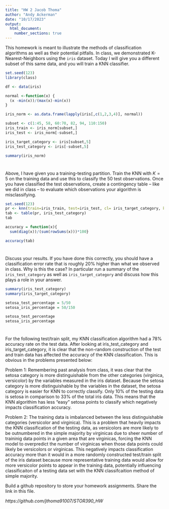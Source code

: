 ---
title: "HW 2 Jacob Thoma"
author: "Andy Ackerman"
date: "10/17/2023"
output: 
  html_document:
    number_sections: true
---

This homework is meant to illustrate the methods of classification algorithms as well as their potential pitfalls.  In class, we demonstrated K-Nearest-Neighbors using the `iris` dataset.  Today I will give you a different subset of this same data, and you will train a KNN classifier.  

```{r, echo=FALSE, trace=FALSE}
set.seed(123)
library(class)

df <- data(iris) 

normal <-function(x) {
  (x -min(x))/(max(x)-min(x))   
}

iris_norm <- as.data.frame(lapply(iris[,c(1,2,3,4)], normal))

subset <- c(1:45, 58, 60:70, 82, 94, 110:150)
iris_train <- iris_norm[subset,] 
iris_test <- iris_norm[-subset,] 

iris_target_category <- iris[subset,5]
iris_test_category <- iris[-subset,5]

summary(iris_norm)
```

#
Above, I have given you a training-testing partition.  Train the KNN with $K = 5$ on the training data and use this to classify the 50 test observations.  Once you have classified the test observations, create a contingency table -- like we did in class -- to evaluate which observations your algorithm is misclassifying.   

```{r}
set.seed(123)
pr <- knn(train=iris_train, test=iris_test, cl= iris_target_category, k=5)
tab <- table(pr, iris_test_category)
tab

accuracy = function(x){
  sum(diag(x))/(sum(rowSums(x)))*100}

accuracy(tab)
```

#

Discuss your results.  If you have done this correctly, you should have a classification error rate that is roughly 20% higher than what we observed in class.  Why is this the case? In particular run a summary of the `iris_test_category` as well as `iris_target_category` and discuss how this plays a role in your answer.  

```{r}
summary(iris_test_category)
summary(iris_target_category)

setosa_test_percentage = 5/50
setosa_iris_percentage = 50/150

setosa_test_percentage
setosa_iris_percentage
```
#
For the following test/train split, my KNN classification algorithm had a 78% accuracy rate on the test data. After looking at iris_test_category and iris_target_category, it is clear that the non-random construction of the test and train data has affected the accuracy of the KNN classification. This is obvious in the problems presented below:

Problem 1: Remembering past analysis from class, it was clear that the setosa category is more distinguishable from the other categories (virginica, versicolor) by the variables measured in the iris dataset. Because the setosa category is more distinguishable by the variables in the dataset, the setosa category is easier for KNN to correctly classify. Only 10% of the testing data is setosa in comparison to 33% of the total iris data. This means that the KNN algorithim has less "easy" setosa points to classify which negatively impacts classification accuracy.

Problem 2: The training data is imbalanced between the less distinguishable categories (versicolor and virginica). This is a problem that heavily impacts the KNN classification of the testing data, as versicolors are more likely to be outnumbered in the simple majority by virginicas due to sheer number of traininig data points in a given area that are virginicas, forcing the KNN model to overpredict the number of virginicas when those data points could likely be versicolors or virginicas. This negatively impacts classification accuracy more than it would in a more randomly constructed test/train split of the iris dataset because more representative training data would allow for more versicolor points to appear in the training data, potentially influencing classificaiton of a testing data set with the KNN classifcaition method of simple majority.

Build a github repository to store your homework assignments.  Share the link in this file.  

*https://github.com/jthoma91007/STOR390_HW*
